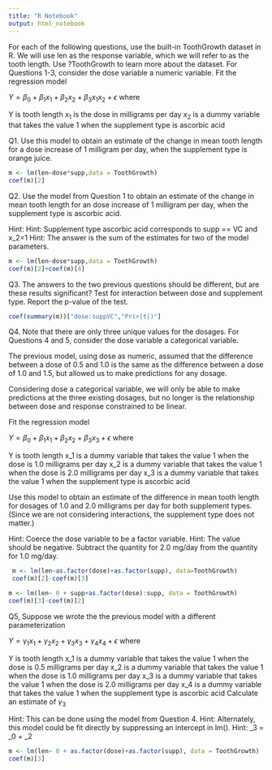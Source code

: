 ```yaml
---
title: "R Notebook"
output: html_notebook
---
```



For each of the following questions, use the built-in ToothGrowth dataset in R. We will use len as the response variable, which we will refer to as the tooth length. Use ?ToothGrowth to learn more about the dataset.
For Questions 1-3, consider the dose variable a numeric variable. Fit the regression model

$Y = \beta_0 + \beta_1 x_1 + \beta_2 x_2 + \beta_3 x_1 x_2 + \epsilon$
where

Y is tooth length
$x_1$ is the dose in milligrams per day
$x_2$ is a dummy variable that takes the value 1 when the supplement type is ascorbic acid    

Q1. Use this model to obtain an estimate of the change in mean tooth length for a dose increase of 1 milligram per day, when the supplement type is orange juice.

```r
m <- lm(len~dose*supp,data = ToothGrowth)
coef(m)[2]

```


Q2. Use the model from Question 1 to obtain an estimate of the change in mean tooth length for an dose increase of 1 milligram per day, when the supplement type is ascorbic acid.

Hint: Hint: Supplement type ascorbic acid corresponds to supp == VC and x_2=1
Hint: The answer is the sum of the estimates for two of the model parameters.
```r
m <- lm(len~dose*supp,data = ToothGrowth)
coef(m)[2]+coef(m)[4]
```

Q3. The answers to the two previous questions should be different, but are these results significant? Test for interaction between dose and supplement type. Report the p-value of the test.

```r

coef(summary(m))["dose:suppVC","Pr(>|t|)"]

```

Q4. Note that there are only three unique values for the dosages. For Questions 4 and 5, consider the dose variable a categorical variable.

The previous model, using dose as numeric, assumed that the difference between a dose of 0.5 and 1.0 is the same as the difference between a dose of 1.0 and 1.5, but allowed us to make predictions for any dosage.

Considering dose a categorical variable, we will only be able to make predictions at the three existing dosages, but no longer is the relationship between dose and response constrained to be linear.

Fit the regression model

$Y = \beta_0 + \beta_1 x_1 + \beta_2 x_2 + \beta_3 x_3 + \epsilon$
where

Y is tooth length
x_1 is a dummy variable that takes the value 1 when the dose is 1.0 milligrams per day
x_2 is a dummy variable that takes the value 1 when the dose is 2.0 milligrams per day
x_3 is a dummy variable that takes the value 1 when the supplement type is ascorbic acid


Use this model to obtain an estimate of the difference in mean tooth length for dosages of 1.0 and 2.0 milligrams per day for both supplement types. (Since we are not considering interactions, the supplement type does not matter.)

Hint: Coerce the dose variable to be a factor variable.
Hint: The value should be negative. Subtract the quantity for 2.0 mg/day from the quantity for 1.0 mg/day.

```r
 m <- lm(len~as.factor(dose)+as.factor(supp), data=ToothGrowth)
 coef(m)[2]-coef(m)[3]
```


```r

m <- lm(len~ 0 + supp+as.factor(dose):supp, data = ToothGrowth)
coef(m)[3]-coef(m)[2]
```

Q5, Suppose we wrote the the previous model with a different parameterization

$Y = \gamma_1 x_1 + \gamma_2 x_2 + \gamma_3 x_3 + \gamma_4 x_4 + \epsilon$
where

Y is tooth length
x_1 is a dummy variable that takes the value 1 when the dose is 0.5 milligrams per day
x_2 is a dummy variable that takes the value 1 when the dose is 1.0 milligrams per day
x_3 is a dummy variable that takes the value 1 when the dose is 2.0 milligrams per day
x_4 is a dummy variable that takes the value 1 when the supplement type is ascorbic acid
Calculate an estimate of $\gamma_3$

Hint: This can be done using the model from Question 4.
Hint: Alternately, this model could be fit directly by suppressing an intercept in lm().
Hint: \gamma_3 = \beta_0 + \beta_2

```r
m <- lm(len~ 0 + as.factor(dose)+as.factor(supp), data = ToothGrowth)
coef(m)[3]

```





